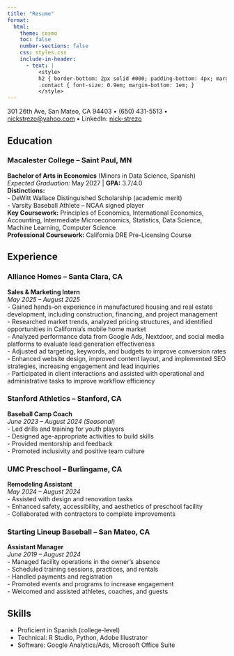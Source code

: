 ```yaml
---
title: "Resume"
format: 
  html:
    theme: cosmo
    toc: false
    number-sections: false
    css: styles.css
    include-in-header: 
      - text: |
          <style>
          h2 { border-bottom: 2px solid #000; padding-bottom: 4px; margin-top: 30px; }
          .contact { font-size: 0.9em; margin-bottom: 1em; }
          </style>
---
```


<div class="contact">
301 26th Ave, San Mateo, CA 94403  •  (650) 431-5513  •  <a href="mailto:nickstrezo@yahoo.com">nickstrezo@yahoo.com</a>  •  LinkedIn: <a href="https://www.linkedin.com/in/nick-strezo">nick-strezo</a>
</div>

## Education

### Macalester College – Saint Paul, MN  
**Bachelor of Arts in Economics** (Minors in Data Science, Spanish)  
*Expected Graduation:* May 2027 | **GPA:** 3.7/4.0  
**Distinctions:**  
- DeWitt Wallace Distinguished Scholarship (academic merit)  
- Varsity Baseball Athlete – NCAA signed player  
**Key Coursework:** Principles of Economics, International Economics, Accounting, Intermediate Microeconomics, Statistics, Data Science, Machine Learning, Computer Science  
**Professional Coursework:** California DRE Pre-Licensing Course  

## Experience

### Alliance Homes – Santa Clara, CA  
**Sales & Marketing Intern**  
*May 2025 – August 2025*  
- Gained hands-on experience in manufactured housing and real estate development, including construction, financing, and project management  
- Researched market trends, analyzed pricing structures, and identified opportunities in California’s mobile home market  
- Analyzed performance data from Google Ads, Nextdoor, and social media platforms to evaluate lead generation effectiveness  
- Adjusted ad targeting, keywords, and budgets to improve conversion rates  
- Enhanced website design, improved content layout, and implemented SEO strategies, increasing engagement and lead inquiries  
- Participated in client interactions and assisted with operational and administrative tasks to improve workflow efficiency  

### Stanford Athletics – Stanford, CA  
**Baseball Camp Coach**  
*June 2023 – August 2024 (Seasonal)*  
- Led drills and training for youth players  
- Designed age-appropriate activities to build skills  
- Provided mentorship and feedback  
- Promoted inclusivity and positive team culture  

### UMC Preschool – Burlingame, CA  
**Remodeling Assistant**  
*May 2024 – August 2024*  
- Assisted with design and renovation tasks  
- Enhanced safety, accessibility, and aesthetics of preschool facility  
- Collaborated with contractors to complete improvements  

### Starting Lineup Baseball – San Mateo, CA  
**Assistant Manager**  
*June 2019 – August 2024*  
- Managed facility operations in the owner’s absence  
- Scheduled training sessions, practices, and rentals  
- Handled payments and registration  
- Promoted events and programs to increase engagement  
- Welcomed and assisted athletes, coaches, and guests  

## Skills

- Proficient in Spanish (college-level)  
- Technical: R Studio, Python, Adobe Illustrator  
- Software: Google Analytics/Ads, Microsoft Office Suite  